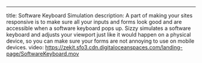 ---

title: Software Keyboard Simulation
description: A part of making your sites responsive is to make sure all your inputs and forms look good and are accessible when a software keyboard pops up. Sizzy simulates a software keyboard and adjusts your viewport just like it would happen on a physical device, so you can make sure your forms are not annoying to use on mobile devices.
video: https://zekit.sfo3.cdn.digitaloceanspaces.com/landing-page/SoftwareKeyboard.mov

